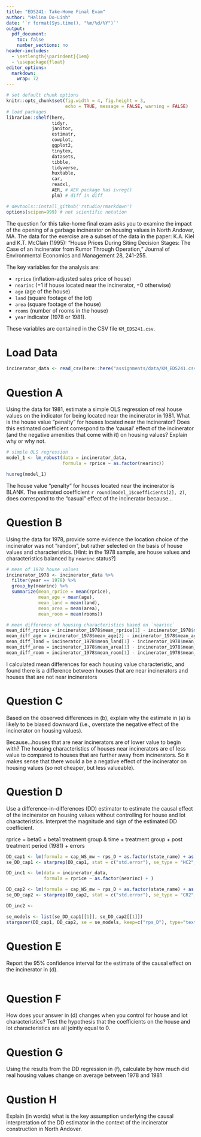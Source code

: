 ```yaml
---
title: "EDS241: Take-Home Final Exam"
author: "Halina Do-Linh"
date: '`r format(Sys.time(), "%m/%d/%Y")`'
output: 
  pdf_document:
    toc: false
    number_sections: no
header-includes:
  - \setlength{\parindent}{1em}
  - \usepackage{float}
editor_options: 
  markdown: 
    wrap: 72
---
```


```r
# set default chunk options
knitr::opts_chunk$set(fig.width = 4, fig.height = 3, 
                      echo = TRUE, message = FALSE, warning = FALSE)
# load packages
librarian::shelf(here,
                 tidyr,
                 janitor,
                 estimatr,
                 cowplot,
                 ggplot2,
                 tinytex,
                 datasets,
                 tibble,
                 tidyverse,
                 huxtable,
                 car,
                 readxl,
                 AER, # AER package has ivreg()
                 plm) # diff in diff   

# devtools::install_github('rstudio/rmarkdown')
options(scipen=999) # not scientific notation
```

\noindent The question for this take-home final exam asks you to examine the impact of the opening of a garbage incinerator on housing values in North Andover, MA. The data for the exercise are a subset of the data in the paper: K.A. Kiel and K.T. McClain (1995): “House Prices During Siting Decision Stages: The Case of an Incinerator from Rumor Through Operation,” Journal of Environmental Economics and Management 28, 241-255.

\noindent The key variables for the analysis are: 

- `rprice` (inflation-adjusted sales price of house)
- `nearinc` (=1 if house located near the incinerator, =0 otherwise)
- `age` (age of the house)
- `land` (square footage of the lot)
- `area` (square footage of the house)
- `rooms` (number of rooms in the house)
- `year` indicator (1978 or 1981).

\noindent These variables are contained in the CSV file `KM_EDS241.csv`.

# Load Data

```r
incinerator_data <- read_csv(here::here("assignments/data/KM_EDS241.csv"))
```

# Question A
\noindent Using the data for 1981, estimate a simple OLS regression of real house values on the indicator for being located near the incinerator in 1981. What is the house value “penalty” for houses located near the incinerator? Does this estimated coefficient correspond to the ‘causal’ effect of the incinerator (and the negative amenities that come with it) on housing values? Explain why or why not.

```r
# simple OLS regression
model_1 <- lm_robust(data = incinerator_data, 
                     formula = rprice ~ as.factor(nearinc))

huxreg(model_1)
```

\noindent \textbf{Answer:} The house value "penalty" for houses located near the incinerator is BLANK. The estimated coefficient `r round(model_1$coefficients[2], 2)`, does correspond to the "casual" effect of the incinerator because...

# Question B
\noindent Using the data for 1978, provide some evidence the location choice of the incinerator was not “random”, but rather selected on the basis of house values and characteristics. [Hint: in the 1978 sample, are house values and characteristics balanced by `nearinc` status?]

```r
# mean of 1978 house values 
incinerator_1978 <- incinerator_data %>%
  filter(year == 1978) %>%
  group_by(nearinc) %>%
  summarize(mean_rprice = mean(rprice),
            mean_age = mean(age),
            mean_land = mean(land),
            mean_area = mean(area),
            mean_room = mean(rooms))

# mean difference of housing characteristics based on `nearinc`
mean_diff_rprice = incinerator_1978$mean_rprice[1] - incinerator_1978$mean_rprice[2]
mean_diff_age = incinerator_1978$mean_age[2] - incinerator_1978$mean_age[1]
mean_diff_land = incinerator_1978$mean_land[1] - incinerator_1978$mean_land[2]
mean_diff_area = incinerator_1978$mean_area[1] - incinerator_1978$mean_area[2]
mean_diff_room = incinerator_1978$mean_room[1] - incinerator_1978$mean_room[2]
```

\noindent \textbf{Answer:} I calculated mean differences for each housing value characteristic, and found there is a difference between houses that are near incinerators and houses that are not near incinerators 

# Question C
\noindent Based on the observed differences in (b), explain why the estimate in (a) is likely to be biased downward (i.e., overstate the negative effect of the incinerator on housing values).

\noindent \textbf{Answer:} Because...houses that are near incinerators are of lower value to begin with? The housing characteristics of houses near incinerators are of less value to compared to houses that are further away from incinerators. So it makes sense that there would a be a negative effect of the incinerator on housing values (so not cheaper, but less valueable). 

# Question D
\noindent Use a difference-in-differences (DD) estimator to estimate the causal effect of the incinerator on housing values without controlling for house and lot characteristics. Interpret the magnitude and sign of the estimated DD coefficient.

rprice = beta0 + beta1 treatment group & time + treatment group + post treatment period (1981) + errors

```r
DD_cap1 <- lm(formula = cap_WS_mw ~ rps_D + as.factor(state_name) + as.factor(year), data=RPS)
se_DD_cap1 <- starprep(DD_cap1, stat = c("std.error"), se_type = "HC2", alpha = 0.05) 

DD_inc1 <- lm(data = incinerator_data,
              formula = rprice ~ as.factor(nearinc) + )

DD_cap2 <- lm(formula = cap_WS_mw ~ rps_D + as.factor(state_name) + as.factor(year), data=RPS)
se_DD_cap2 <- starprep(DD_cap2, stat = c("std.error"), se_type = "CR2", clusters=RPS$state_name, alpha = 0.05) 

DD_inc2 <- 

se_models <- list(se_DD_cap1[[1]], se_DD_cap2[[1]])
stargazer(DD_cap1, DD_cap2, se = se_models, keep=c("rps_D"), type="text")
```


# Question E
\noindent Report the 95% confidence interval for the estimate of the causal effect on the incinerator in (d).

```r

```


# Question F
\noindent How does your answer in (d) changes when you control for house and lot characteristics? Test the hypothesis that the coefficients on the house and lot characteristics are all jointly equal to 0.

# Question G
\noindent Using the results from the DD regression in (f), calculate by how much did real housing values change on average between 1978 and 1981

# Qustion H
\noindent Explain (in words) what is the key assumption underlying the causal interpretation of the DD estimator in the context of the incinerator construction in North Andover.



